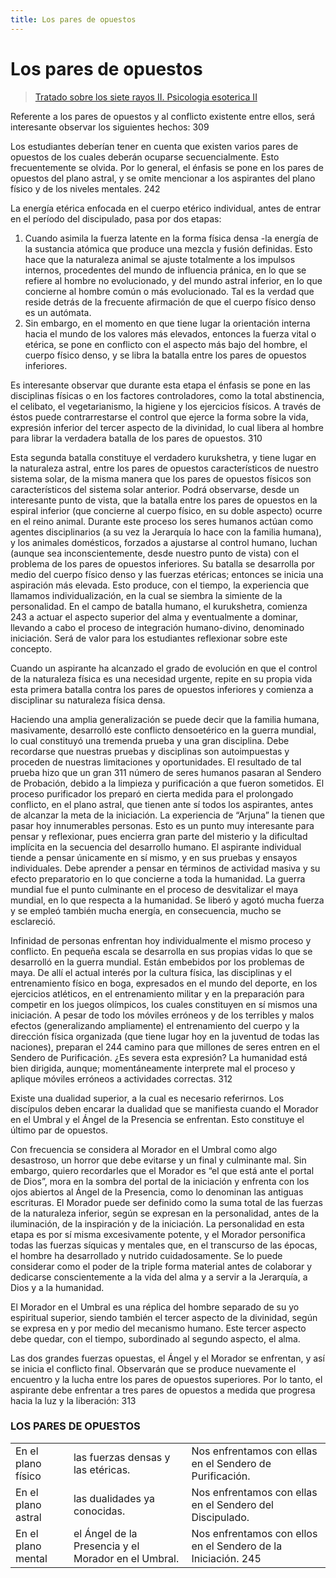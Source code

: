 ```yaml
---
title: Los pares de opuestos
---
```


# Los pares de opuestos

> [Tratado sobre los siete rayos II. Psicologia esoterica II](/tratado-sobre-los-siete-rayos-II/apropiacion-de-los-cuerpos#en309)

Referente a los pares de opuestos y al conflicto existente entre ellos, será interesante observar los siguientes hechos: <Pin lang="en">309</Pin>

Los estudiantes deberían tener en cuenta que existen varios pares de opuestos de los cuales deberán ocuparse secuencialmente. Esto frecuentemente se olvida. Por lo general, el énfasis se pone en los pares de opuestos del plano astral, y se omite mencionar a los aspirantes del plano físico y de los niveles mentales. <Pin lang="es">242</Pin>

La energía etérica enfocada en el cuerpo etérico individual, antes de entrar en el período del discipulado, pasa por dos etapas:

1. Cuando asimila la fuerza latente en la forma física densa -la energía de la sustancia atómica que produce una mezcla y fusión definidas. Esto hace que la naturaleza animal se ajuste totalmente a los impulsos internos, procedentes del mundo de influencia pránica, en lo que se refiere al hombre no evolucionado, y del mundo astral inferior, en lo que concierne al hombre común o más evolucionado. Tal es la verdad que reside detrás de la frecuente afirmación de que el cuerpo físico denso es un autómata.
2. Sin embargo, en el momento en que tiene lugar la orientación interna hacia el mundo de los valores más elevados, entonces la fuerza vital o etérica, se pone en conflicto con el aspecto más bajo del hombre, el cuerpo físico denso, y se libra la batalla entre los pares de opuestos inferiores.

Es interesante observar que durante esta etapa el énfasis se pone en las disciplinas físicas o en los factores controladores, como la total abstinencia, el celibato, el vegetarianismo, la higiene y los ejercicios físicos. A través de éstos puede contrarrestarse el control que ejerce la forma sobre la vida, expresión inferior del tercer aspecto de la divinidad, lo cual libera al hombre para librar la verdadera batalla de los pares de opuestos. <Pin lang="en">310</Pin>

Esta segunda batalla constituye el verdadero kurukshetra, y tiene lugar en la naturaleza astral, entre los pares de opuestos característicos de nuestro sistema solar, de la misma manera que los pares de opuestos físicos son característicos del sistema solar anterior. Podrá observarse, desde un interesante punto de vista, que la batalla entre los pares de opuestos en la espiral inferior (que concierne al cuerpo físico, en su doble aspecto) ocurre en el reino animal. Durante este proceso los seres humanos actúan como agentes disciplinarios (a su vez la Jerarquía lo hace con la familia humana), y los animales domésticos, forzados a ajustarse al control humano, luchan (aunque sea inconscientemente, desde nuestro punto de vista) con el problema de los pares de opuestos inferiores. Su batalla se desarrolla por medio del cuerpo físico denso y las fuerzas etéricas; entonces se inicia una aspiración más elevada. Esto produce, con el tiempo, la experiencia que llamamos individualización, en la cual se siembra la simiente de la personalidad. En el campo de batalla humano, el kurukshetra, comienza <Pin lang="es">243</Pin> a actuar el aspecto superior del alma y eventualmente a dominar, llevando a cabo el proceso de integración humano-divino, denominado iniciación. Será de valor para los estudiantes reflexionar sobre este concepto.

Cuando un aspirante ha alcanzado el grado de evolución en que el control de la naturaleza física es una necesidad urgente, repite en su propia vida esta primera batalla contra los pares de opuestos inferiores y comienza a disciplinar su naturaleza física densa.

Haciendo una amplia generalización se puede decir que la familia humana, masivamente, desarrolló este conflicto densoetérico en la guerra mundial, lo cual constituyó una tremenda prueba y una gran disciplina. Debe recordarse que nuestras pruebas y disciplinas son autoimpuestas y proceden de nuestras limitaciones y oportunidades. El resultado de tal prueba hizo que un gran <Pin lang="en">311</Pin> número de seres humanos pasaran al Sendero de Probación, debido a la limpieza y purificación a que fueron sometidos. El proceso purificador los preparó en cierta medida para el prolongado conflicto, en el plano astral, que tienen ante sí todos los aspirantes, antes de alcanzar la meta de la iniciación. La experiencia de “Arjuna” la tienen que pasar hoy innumerables personas. Esto es un punto muy interesante para pensar y reflexionar, pues encierra gran parte del misterio y la dificultad implícita en la secuencia del desarrollo humano. El aspirante individual tiende a pensar únicamente en sí mismo, y en sus pruebas y ensayos individuales. Debe aprender a pensar en términos de actividad masiva y su efecto preparatorio en lo que concierne a toda la humanidad. La guerra mundial fue el punto culminante en el proceso de desvitalizar el maya mundial, en lo que respecta a la humanidad. Se liberó y agotó mucha fuerza y se empleó también mucha energía, en consecuencia, mucho se esclareció.

Infinidad de personas enfrentan hoy individualmente el mismo proceso y conflicto. En pequeña escala se desarrolla en sus propias vidas lo que se desarrolló en la guerra mundial. Están embebidos por los problemas de maya. De allí el actual interés por la cultura física, las disciplinas y el entrenamiento físico en boga, expresados en el mundo del deporte, en los ejercicios atléticos, en el entrenamiento militar y en la preparación para competir en los juegos olímpicos, los cuales constituyen en sí mismos una iniciación. A pesar de todo los móviles erróneos y de los terribles y malos efectos (generalizando ampliamente) el entrenamiento del cuerpo y la dirección física organizada (que tiene lugar hoy en la juventud de todas las naciones), preparan el <Pin lang="es">244</Pin> camino para que millones de seres entren en el Sendero de Purificación. ¿Es severa esta expresión? La humanidad está bien dirigida, aunque; momentáneamente interprete mal el proceso y aplique móviles erróneos a actividades correctas. <Pin lang="en">312</Pin>

Existe una dualidad superior, a la cual es necesario referirnos. Los discípulos deben encarar la dualidad que se manifiesta cuando el Morador en el Umbral y el Ángel de la Presencia se enfrentan. Esto constituye el último par de opuestos.

Con frecuencia se considera al Morador en el Umbral como algo desastroso, un horror que debe evitarse y un final y culminante mal. Sin embargo, quiero recordarles que el Morador es “el que está ante el portal de Dios”, mora en la sombra del portal de la iniciación y enfrenta con los ojos abiertos al Ángel de la Presencia, como lo denominan las antiguas escrituras. El Morador puede ser definido como la suma total de las fuerzas de la naturaleza inferior, según se expresan en la personalidad, antes de la iluminación, de la inspiración y de la iniciación. La personalidad en esta etapa es por sí misma excesivamente potente, y el Morador personifica todas las fuerzas síquicas y mentales que, en el transcurso de las épocas, el hombre ha desarrollado y nutrido cuidadosamente. Se lo puede considerar como el poder de la triple forma material antes de colaborar y dedicarse conscientemente a la vida del alma y a servir a la Jerarquía, a Dios y a la humanidad.

El Morador en el Umbral es una réplica del hombre separado de su yo espiritual superior, siendo también el tercer aspecto de la divinidad, según se expresa en y por medio del mecanismo humano. Este tercer aspecto debe quedar, con el tiempo, subordinado al segundo aspecto, el alma.

Las dos grandes fuerzas opuestas, el Ángel y el Morador se enfrentan, y así se inicia el conflicto final. Observarán que se produce nuevamente el encuentro y la lucha entre los pares de opuestos superiores. Por lo tanto, el aspirante debe enfrentar a tres pares de opuestos a medida que progresa hacia la luz y la liberación: <Pin lang="en">313</Pin>

### LOS PARES DE OPUESTOS

|                    |                                                     |                                                                                    |
|--------------------|-----------------------------------------------------|------------------------------------------------------------------------------------|
| En el plano físico | las fuerzas densas y las etéricas.                  | Nos enfrentamos con ellas en el Sendero de Purificación.                           |
| En el plano astral | las dualidades ya conocidas.                        | Nos enfrentamos con ellas en el Sendero del Discipulado.                           |
| En el plano mental | el Ángel de la Presencia y el Morador en el Umbral. | Nos enfrentamos con ellos en el Sendero de la Iniciación. <Pin lang="es">245</Pin> |

